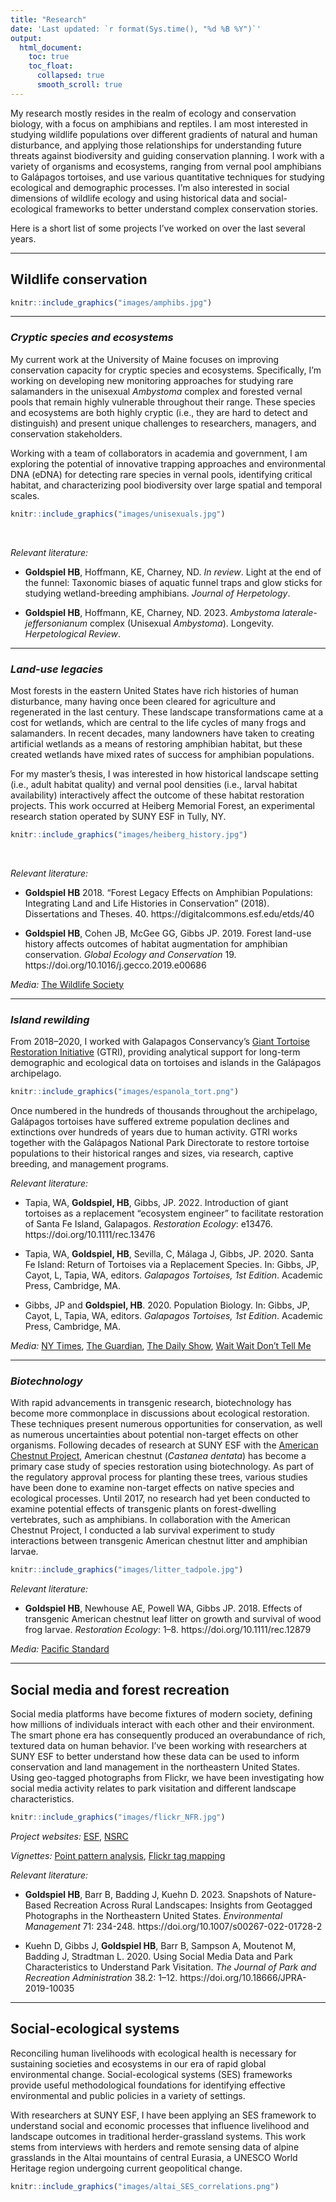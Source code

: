 ```yaml
---
title: "Research"
date: 'Last updated: `r format(Sys.time(), "%d %B %Y")`'
output:
  html_document:
    toc: true
    toc_float:
      collapsed: true
      smooth_scroll: true
---
```


My research mostly resides in the realm of ecology and conservation biology, with a focus on amphibians and reptiles. I am most interested in studying wildlife populations over different gradients of natural and human disturbance, and applying those relationships for understanding future threats against biodiversity and guiding conservation planning. I work with a variety of organisms and ecosystems, ranging from vernal pool amphibians to Galápagos tortoises, and use various quantitative techniques for studying ecological and demographic processes. I'm also interested in social dimensions of wildlife ecology and using historical data and social-ecological frameworks to better understand complex conservation stories.

Here is a short list of some projects I've worked on over the last several years.

***

## Wildlife conservation

```r
knitr::include_graphics("images/amphibs.jpg")
``` 

***
### *Cryptic species and ecosystems*

<div class = "row">
<div class = "col-md-6">

My current work at the University of Maine focuses on improving conservation capacity for cryptic species and ecosystems. Specifically, I'm working on developing new monitoring approaches for studying rare salamanders in the unisexual *Ambystoma* complex and forested vernal pools that remain highly vulnerable throughout their range. These species and ecosystems are both highly cryptic (i.e., they are hard to detect and distinguish) and present unique challenges to researchers, managers, and conservation stakeholders. 

Working with a team of collaborators in academia and government, I am exploring the potential of innovative trapping approaches and environmental DNA (eDNA) for detecting rare species in vernal pools, identifying critical habitat, and characterizing pool biodiversity over large spatial and temporal scales.</div>

<div class = "col-md-6">

```r
knitr::include_graphics("images/unisexuals.jpg")
```
</div>

\ 
\ 

*Relevant literature:*

- **Goldspiel HB**, Hoffmann, KE, Charney, ND. *In review*. Light at the end of the funnel: Taxonomic biases of aquatic funnel traps and glow sticks for studying wetland-breeding amphibians. *Journal of Herpetology*. 

- **Goldspiel HB**, Hoffmann, KE, Charney, ND. 2023. *Ambystoma laterale-jeffersonianum* complex (Unisexual *Ambystoma*). Longevity. *Herpetological Review*. 

***

### *Land-use legacies*

<div class = "row">
<div class = "col-md-6">

Most forests in the eastern United States have rich histories of human disturbance, many having once been cleared for agriculture and regenerated in the last century. These landscape transformations came at a cost for wetlands, which are central to the life cycles of many frogs and salamanders. In recent decades, many landowners have taken to creating artificial wetlands as a means of restoring amphibian habitat, but these created wetlands have mixed rates of success for amphibian populations. 

For my master's thesis, I was interested in how historical landscape setting (i.e., adult habitat quality) and vernal pool densities (i.e., larval habitat availability) interactively affect the outcome of these habitat restoration projects. This work occurred at Heiberg Memorial Forest, an experimental research station operated by SUNY ESF in Tully, NY.</div>

<div class = "col-md-6">


```r
knitr::include_graphics("images/heiberg_history.jpg")
``` 
</div>
</div>

\ 
\ 

*Relevant literature:*

- **Goldspiel HB** 2018. "Forest Legacy Effects on Amphibian Populations: Integrating Land and Life Histories in Conservation" (2018). Dissertations and Theses. 40. https://digitalcommons.esf.edu/etds/40

- **Goldspiel HB**, Cohen JB, McGee GG, Gibbs JP. 2019. Forest land-use history affects outcomes of habitat augmentation for amphibian conservation. *Global Ecology and Conservation* 19. https://doi.org/10.1016/j.gecco.2019.e00686

*Media:* [The Wildlife Society](https://wildlife.org/spotted-salamanders-prefer-legacy-forests/)

***


### *Island rewilding*

From 2018--2020, I worked with Galapagos Conservancy's [Giant Tortoise Restoration Initiative](https://www.galapagos.org/conservation/our-work/tortoise-restoration/) (GTRI), providing analytical support for long-term demographic and ecological data on tortoises and islands in the Galápagos archipelago. 

```r

knitr::include_graphics("images/espanola_tort.png")
```

Once numbered in the hundreds of thousands throughout the archipelago, Galápagos tortoises have suffered extreme population declines and extinctions over hundreds of years due to human activity. GTRI works together with the Galápagos National Park Directorate to restore tortoise populations to their historical ranges and sizes, via research, captive breeding, and management programs.

*Relevant literature:*

- Tapia, WA, **Goldspiel, HB**, Gibbs, JP. 2022. Introduction of giant tortoises as a replacement “ecosystem engineer” to facilitate restoration of Santa Fe Island, Galapagos. *Restoration Ecology*: e13476. https://doi.org/10.1111/rec.13476 

- Tapia, WA, **Goldspiel, HB**, Sevilla, C, Málaga J, Gibbs, JP. 2020. Santa Fe Island: Return of Tortoises via a Replacement Species. In: Gibbs, JP, Cayot, L, Tapia, WA, editors. *Galapagos Tortoises, 1st Edition*. Academic Press, Cambridge, MA.

- Gibbs, JP and **Goldspiel, HB**. 2020. Population Biology. In: Gibbs, JP, Cayot, L, Tapia, WA, editors. *Galapagos Tortoises, 1st Edition*. Academic Press, Cambridge, MA.

*Media:* [NY Times](https://www.nytimes.com/2020/01/12/world/americas/diego-tortoise-sex-drive.html), [The Guardian](https://www.theguardian.com/world/2020/feb/02/galapagos-experts-find-a-tortoise-related-to-lonesome-george), [The Daily Show](https://www.youtube.com/watch?v=hFbYgad3UXo), [Wait Wait Don't Tell Me](https://www.npr.org/2020/01/18/797574404/bluff-the-listener)

***


### *Biotechnology*

With rapid advancements in transgenic research, biotechnology has become more commonplace in discussions about ecological restoration. These techniques present numerous opportunities for conservation, as well as numerous uncertainties about potential non-target effects on other organisms. Following decades of research at SUNY ESF with the [American Chestnut Project](https://www.esf.edu/chestnut/), American chestnut (*Castanea dentata*) has become a primary case study of species restoration using biotechnology. As part of the regulatory approval process for planting these trees, various studies have been done to examine non-target effects on native species and ecological processes. Until 2017, no research had yet been conducted to examine potential effects of transgenic plants on forest-dwelling vertebrates, such as amphibians. In collaboration with the American Chestnut Project, I conducted a lab survival experiment to study interactions between transgenic American chestnut litter and amphibian larvae.

```r
knitr::include_graphics("images/litter_tadpole.jpg")
``` 

*Relevant literature:*

- **Goldspiel HB**, Newhouse AE, Powell WA, Gibbs JP. 2018. Effects of transgenic American chestnut leaf litter on growth and survival of wood frog larvae. *Restoration Ecology*: 1–8. https://doi.org/10.1111/rec.12879

*Media:* [Pacific Standard](https://psmag.com/ideas/most-controversial-tree-in-the-world-gmo-genetic-engineering)


***
## Social media and forest recreation

<div class = "row">
<div class = "col-md-6">

Social media platforms have become fixtures of modern society, defining how millions of individuals interact with each other and their environment. The smart phone era has consequently produced an overabundance of rich, textured data on human behavior. I've been working with researchers at SUNY ESF to better understand how these data can be used to inform conservation and land management in the northeastern United States. Using geo-tagged photographs from Flickr, we have been investigating how social media activity relates to park visitation and different landscape characteristics.</div>
  
<div class = "col-md-6">
```r
knitr::include_graphics("images/flickr_NFR.jpg")
```
</div>
</div>

*Project websites:* [ESF](https://www.esf.edu/socialmediastudy), [NSRC](https://nsrcforest.org/project/using-social-media-quantify-forest-based-tourism)
\ 

*Vignettes:* [Point pattern analysis](Flickr_hotspot_mapping.html), [Flickr tag mapping](https://www.esf.edu/socialmediastudy/Flickr_tag_mapping_website.html)
\ 

*Relevant literature:*

- **Goldspiel HB**, Barr B, Badding J, Kuehn D. 2023. Snapshots of Nature-Based Recreation Across Rural Landscapes: Insights from Geotagged Photographs in the Northeastern United States. *Environmental Management* 71: 234-248. https://doi.org/10.1007/s00267-022-01728-2

- Kuehn D, Gibbs J, **Goldspiel HB**, Barr B, Sampson A, Moutenot M, Badding J, Stradtman L. 2020. Using Social Media Data and Park Characteristics to Understand Park Visitation. *The Journal of Park and Recreation Administration* 38.2: 1–12. https://doi.org/10.18666/JPRA-2019-10035

***
## Social-ecological systems

<div class = "row">
<div class = "col-md-6">

Reconciling human livelihoods with ecological health is necessary for sustaining societies and ecosystems in our era of rapid global environmental change. Social-ecological systems (SES) frameworks provide useful methodological foundations for identifying effective environmental and public policies in a variety of settings. 

With researchers at SUNY ESF, I have been applying an SES framework to understand social and economic processes that influence livelihood and landscape outcomes in traditional herder-grassland systems. This work stems from interviews with herders and remote sensing data of alpine grasslands in the Altai mountains of central Eurasia, a UNESCO World Heritage region undergoing current geopolitical change.</div>

<div class = "col-md-6">
```r
knitr::include_graphics("images/altai_SES_correlations.png")
```
</div>
</div>

\ 
